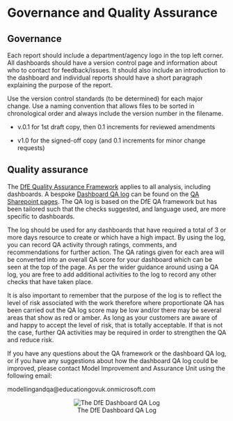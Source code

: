 # Governance and Quality Assurance

## Governance

Each report should include a department/agency logo in the top left corner. All dashboards should have a version control page and information about who to contact for feedback/issues. It should also include an introduction to the dashboard and individual reports should have a short paragraph explaining the purpose of the report.  

Use the version control standards (to be determined) for each major change. Use a naming convention that allows files to be sorted in chronological order and always include the version number in the filename. 

* v.0.1 for 1st draft copy, then 0.1 increments for reviewed amendments 

* v1.0 for the signed-off copy (and 0.1 increments for minor change requests)

## Quality assurance

The [DfE Quality Assurance Framework](https://educationgovuk.sharepoint.com/:w:/r/sites/sarpi/g/_layouts/15/Doc.aspx?sourcedoc=%7BCE688250-04F4-41A2-9951-230577A8F129%7D&file=DfE%20Quality%20Assurance%20Framework.docx&action=default&mobileredirect=true) applies to all analysis, including dashboards.  A bespoke [Dashboard QA log](https://educationgovuk.sharepoint.com/:x:/r/sites/sarpi/g/_layouts/15/Doc.aspx?sourcedoc=%7B3ED617E7-CFA2-45E9-816E-A175AA12AAD4%7D&file=DfE-Dashboard-QA-log.xlsx&action=default&mobileredirect=true) can be found on the [QA Sharepoint pages](https://educationgovuk.sharepoint.com/sites/sarpi/g/SitePages/Quality-Assurance.aspx).  The QA log is based on the DfE QA framework but has been tailored such that the checks suggested, and language used, are more specific to dashboards. 

The log should be used for any dashboards that have required a total of 3 or more days resource to create or which have a high impact. By using the log, you can record QA activity through ratings, comments, and recommendations for further action. The QA ratings given for each area will be converted into an overall QA score for your dashboard which can be seen at the top of the page.  As per the wider guidance around using a QA log, you are free to add additional activities to the log to record any other checks that have taken place.   

It is also important to remember that the purpose of the log is to reflect the level of risk associated with the work therefore where proportionate QA has been carried out the QA log score may be low and/or there may be several areas that show as red or amber.  As long as your customers are aware of and happy to accept the level of risk, that is totally acceptable.  If that is not the case, further QA activities may be required in order to strengthen the QA and reduce risk. 

If you have any questions about the QA framework or the dashboard QA log, or if you have any suggestions about how the dashboard QA log could be improved, please contact Model Improvement and Assurance Unit using the following email: 

modellingandqa@educationgovuk.onmicrosoft.com

<center>

![The DfE Dashboard QA Log](pictures/qa-log.png "A screenshot of the Dashboard QA Log")

</center>